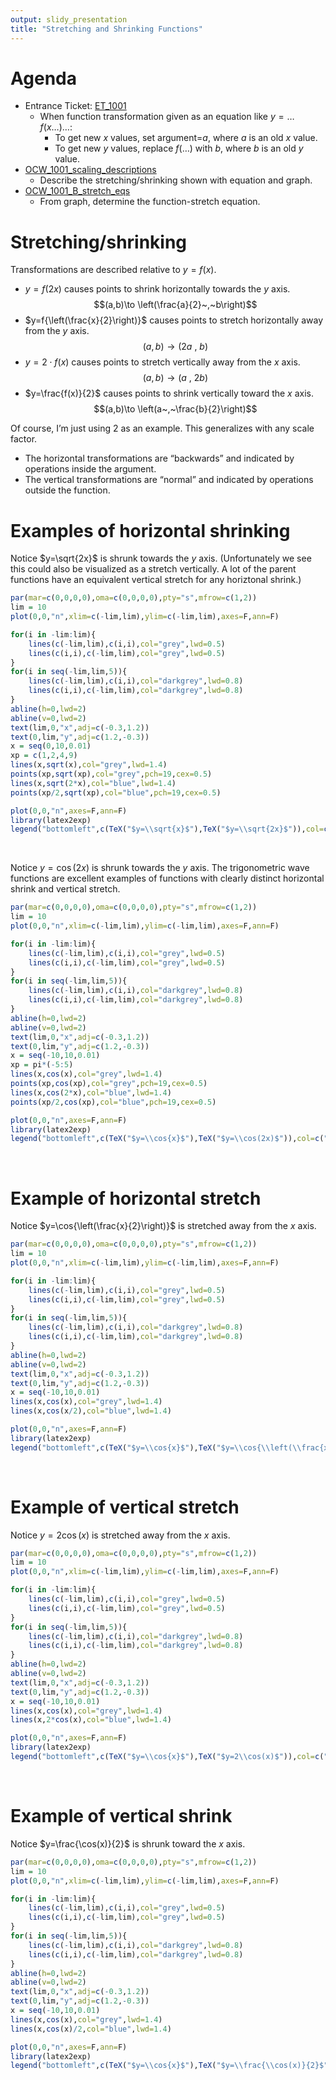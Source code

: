 ```yaml
---
output: slidy_presentation
title: "Stretching and Shrinking Functions"
---
```



# Agenda

* Entrance Ticket: [ET_1001](https://bart.instructure.com/courses/2110/quizzes/3209)
    * When function transformation given as an equation like $y=\ldots f(x\ldots)\ldots$:
        * To get new $x$ values, set argument=$a$, where $a$ is an old $x$ value.
        * To get new $y$ values, replace $f(\ldots)$ with $b$, where $b$ is an old $y$ value.
* [OCW_1001_scaling_descriptions](https://bart.instructure.com/courses/2110/quizzes/3210)
    * Describe the stretching/shrinking shown with equation and graph.
* [OCW_1001_B_stretch_eqs](https://bart.instructure.com/courses/2110/quizzes/3211)
    * From graph, determine the function-stretch equation.


# Stretching/shrinking

Transformations are described relative to $y=f(x)$.

* $y=f(2x)$ causes points to shrink horizontally towards the $y$ axis.
$$(a,b)\to \left(\frac{a}{2}~,~b\right)$$
* $y=f{\left(\frac{x}{2}\right)}$ causes points to stretch horizontally away from the $y$ axis.
$$(a,b)\to \left(2a~,~b\right)$$
* $y=2\cdot f(x)$ causes points to stretch vertically away from the $x$ axis.
$$(a,b)\to \left(a~,~2b\right)$$
* $y=\frac{f(x)}{2}$ causes points to shrink vertically toward the $x$ axis.
$$(a,b)\to \left(a~,~\frac{b}{2}\right)$$

Of course, I'm just using 2 as an example. This generalizes with any scale factor.

* The horizontal transformations are "backwards" and indicated by operations inside the argument. 
* The vertical transformations are "normal" and indicated by operations outside the function.


# Examples of horizontal shrinking

Notice $y=\sqrt{2x}$ is shrunk towards the $y$ axis. (Unfortunately we see this could also be visualized as a stretch vertically. A lot of the parent functions have an equivalent vertical stretch for any horiztonal shrink.)

```r
par(mar=c(0,0,0,0),oma=c(0,0,0,0),pty="s",mfrow=c(1,2))
lim = 10
plot(0,0,"n",xlim=c(-lim,lim),ylim=c(-lim,lim),axes=F,ann=F)

for(i in -lim:lim){
    lines(c(-lim,lim),c(i,i),col="grey",lwd=0.5)
    lines(c(i,i),c(-lim,lim),col="grey",lwd=0.5)
}
for(i in seq(-lim,lim,5)){
    lines(c(-lim,lim),c(i,i),col="darkgrey",lwd=0.8)
    lines(c(i,i),c(-lim,lim),col="darkgrey",lwd=0.8)
}
abline(h=0,lwd=2)
abline(v=0,lwd=2)
text(lim,0,"x",adj=c(-0.3,1.2))
text(0,lim,"y",adj=c(1.2,-0.3))
x = seq(0,10,0.01)
xp = c(1,2,4,9)
lines(x,sqrt(x),col="grey",lwd=1.4)
points(xp,sqrt(xp),col="grey",pch=19,cex=0.5)
lines(x,sqrt(2*x),col="blue",lwd=1.4)
points(xp/2,sqrt(xp),col="blue",pch=19,cex=0.5)

plot(0,0,"n",axes=F,ann=F)
library(latex2exp)
legend("bottomleft",c(TeX("$y=\\sqrt{x}$"),TeX("$y=\\sqrt{2x}$")),col=c("grey","blue"),lwd=c(1.4,1.4))
```
\

Notice $y=\cos(2x)$ is shrunk towards the $y$ axis. The trigonometric wave functions are excellent examples of functions with clearly distinct horizontal shrink and vertical stretch.

```r
par(mar=c(0,0,0,0),oma=c(0,0,0,0),pty="s",mfrow=c(1,2))
lim = 10
plot(0,0,"n",xlim=c(-lim,lim),ylim=c(-lim,lim),axes=F,ann=F)

for(i in -lim:lim){
    lines(c(-lim,lim),c(i,i),col="grey",lwd=0.5)
    lines(c(i,i),c(-lim,lim),col="grey",lwd=0.5)
}
for(i in seq(-lim,lim,5)){
    lines(c(-lim,lim),c(i,i),col="darkgrey",lwd=0.8)
    lines(c(i,i),c(-lim,lim),col="darkgrey",lwd=0.8)
}
abline(h=0,lwd=2)
abline(v=0,lwd=2)
text(lim,0,"x",adj=c(-0.3,1.2))
text(0,lim,"y",adj=c(1.2,-0.3))
x = seq(-10,10,0.01)
xp = pi*(-5:5)
lines(x,cos(x),col="grey",lwd=1.4)
points(xp,cos(xp),col="grey",pch=19,cex=0.5)
lines(x,cos(2*x),col="blue",lwd=1.4)
points(xp/2,cos(xp),col="blue",pch=19,cex=0.5)

plot(0,0,"n",axes=F,ann=F)
library(latex2exp)
legend("bottomleft",c(TeX("$y=\\cos{x}$"),TeX("$y=\\cos(2x)$")),col=c("grey","blue"),lwd=c(1.4,1.4))
```
\


# Example of horizontal stretch

Notice $y=\cos{\left(\frac{x}{2}\right)}$ is stretched away from the $x$ axis.

```r
par(mar=c(0,0,0,0),oma=c(0,0,0,0),pty="s",mfrow=c(1,2))
lim = 10
plot(0,0,"n",xlim=c(-lim,lim),ylim=c(-lim,lim),axes=F,ann=F)

for(i in -lim:lim){
    lines(c(-lim,lim),c(i,i),col="grey",lwd=0.5)
    lines(c(i,i),c(-lim,lim),col="grey",lwd=0.5)
}
for(i in seq(-lim,lim,5)){
    lines(c(-lim,lim),c(i,i),col="darkgrey",lwd=0.8)
    lines(c(i,i),c(-lim,lim),col="darkgrey",lwd=0.8)
}
abline(h=0,lwd=2)
abline(v=0,lwd=2)
text(lim,0,"x",adj=c(-0.3,1.2))
text(0,lim,"y",adj=c(1.2,-0.3))
x = seq(-10,10,0.01)
lines(x,cos(x),col="grey",lwd=1.4)
lines(x,cos(x/2),col="blue",lwd=1.4)

plot(0,0,"n",axes=F,ann=F)
library(latex2exp)
legend("bottomleft",c(TeX("$y=\\cos{x}$"),TeX("$y=\\cos{\\left(\\frac{x}{2}\\right)}$")),col=c("grey","blue"),lwd=c(1.4,1.4))
```
\



# Example of vertical stretch

Notice $y=2\cos(x)$ is stretched away from the $x$ axis.

```r
par(mar=c(0,0,0,0),oma=c(0,0,0,0),pty="s",mfrow=c(1,2))
lim = 10
plot(0,0,"n",xlim=c(-lim,lim),ylim=c(-lim,lim),axes=F,ann=F)

for(i in -lim:lim){
    lines(c(-lim,lim),c(i,i),col="grey",lwd=0.5)
    lines(c(i,i),c(-lim,lim),col="grey",lwd=0.5)
}
for(i in seq(-lim,lim,5)){
    lines(c(-lim,lim),c(i,i),col="darkgrey",lwd=0.8)
    lines(c(i,i),c(-lim,lim),col="darkgrey",lwd=0.8)
}
abline(h=0,lwd=2)
abline(v=0,lwd=2)
text(lim,0,"x",adj=c(-0.3,1.2))
text(0,lim,"y",adj=c(1.2,-0.3))
x = seq(-10,10,0.01)
lines(x,cos(x),col="grey",lwd=1.4)
lines(x,2*cos(x),col="blue",lwd=1.4)

plot(0,0,"n",axes=F,ann=F)
library(latex2exp)
legend("bottomleft",c(TeX("$y=\\cos{x}$"),TeX("$y=2\\cos(x)$")),col=c("grey","blue"),lwd=c(1.4,1.4))
```
\


# Example of vertical shrink

Notice $y=\frac{\cos(x)}{2}$ is shrunk toward the $x$ axis.

```r
par(mar=c(0,0,0,0),oma=c(0,0,0,0),pty="s",mfrow=c(1,2))
lim = 10
plot(0,0,"n",xlim=c(-lim,lim),ylim=c(-lim,lim),axes=F,ann=F)

for(i in -lim:lim){
    lines(c(-lim,lim),c(i,i),col="grey",lwd=0.5)
    lines(c(i,i),c(-lim,lim),col="grey",lwd=0.5)
}
for(i in seq(-lim,lim,5)){
    lines(c(-lim,lim),c(i,i),col="darkgrey",lwd=0.8)
    lines(c(i,i),c(-lim,lim),col="darkgrey",lwd=0.8)
}
abline(h=0,lwd=2)
abline(v=0,lwd=2)
text(lim,0,"x",adj=c(-0.3,1.2))
text(0,lim,"y",adj=c(1.2,-0.3))
x = seq(-10,10,0.01)
lines(x,cos(x),col="grey",lwd=1.4)
lines(x,cos(x)/2,col="blue",lwd=1.4)

plot(0,0,"n",axes=F,ann=F)
library(latex2exp)
legend("bottomleft",c(TeX("$y=\\cos{x}$"),TeX("$y=\\frac{\\cos(x)}{2}$"),""),col=c("grey","blue",NA),lwd=c(1.4,1.4,0))
```
\




